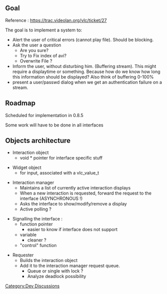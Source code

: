 {{Historical}}
== Goal ==

Reference : https://trac.videolan.org/vlc/ticket/27

The goal is to implement a system to:

* Alert the user of critical errors (cannot play file). Should be blocking.
* Ask the user a question
** Are you sure?
** Try to Fix index of avi?
** Overwrite File ? 
* Inform the user, without disturbing him. (Buffering stream). This might require a displaytime or something. Because how do we know how long this information should be displayed? Also think of buffering 0-100%
* present a user/passwd dialog when we get an authentication failure on a stream. 

== Roadmap ==

Scheduled for implementation in 0.8.5

Some work will have to be done in all interfaces

== Objects architecture ==

* Interaction object
** void * pointer for interface specific stuff

* Widget object
** for input, associated with a vlc_value_t

* Interaction manager
** Maintains a list of currently active interaction displays
** When a new interaction is requested, forward the request to the interface (ASYNCHRONOUS !)
** Asks the interface to show/modify/remove a display
** Active polling ?

* Signalling the interface : 
** function pointer
*** easier to know if interface does not support
** variable
*** cleaner ? 
** "control" function

* Requester 
** Builds the interaction object
** Add it to the interaction manager request queue. 
*** Queue or single with lock ?  
*** Analyze deadlock possibility

[[Category:Dev Discussions]]